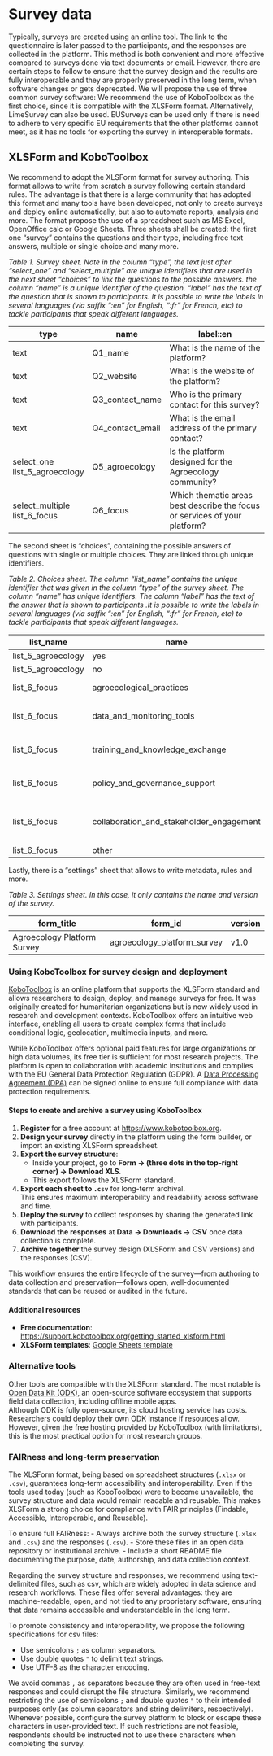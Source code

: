 # Survey data

Typically, surveys are created using an online tool. The link to the questionnaire is later passed to the participants, and the responses are collected in the platform. This method is both convenient and more effective compared to surveys done via text documents or email. However, there are certain steps to follow to ensure that the survey design and the results are fully interoperable and they are properly preserved in the long term, when software changes or gets deprecated. We will propose the use of three common survey software: We recommend the use of KoboToolbox as the first choice, since it is compatible with the XLSForm format. Alternatively, LimeSurvey can also be used. EUSurveys can be used only if there is need to adhere to very specific EU requirements that the other platforms cannot meet, as it has no tools for exporting the survey in interoperable formats.

## XLSForm and KoboToolbox

We recommend to adopt the XLSForm format for survey authoring. This format allows to write from scratch a survey following certain standard rules. The advantage is that there is a large community that has adopted this format and many tools have been developed, not only to create surveys and deploy online automatically, but also to automate reports, analysis and more. The format propose the use of a spreadsheet such as MS Excel, OpenOffice calc or Google Sheets. Three sheets shall be created: the first one "survey" contains the questions and their type, including free text answers, multiple or single choice and many more.



*Table 1. Survey sheet. Note in the column "type", the text just after "select_one" and "select_multiple" are unique identifiers that are used in the next sheet "choices" to link the questions to the possible answers. the column "name" is a unique identifier of the question. "label" has the text of the question that is shown to participants. It is possible to write the labels in several languages (via suffix ":en" for English, ":fr" for French, etc) to tackle participants that speak different languages.*

| type | name | label::en |
|----------------|----------------|----------------------------------------|
| text | Q1_name | What is the name of the platform? |
| text | Q2_website | What is the website of the platform? |
| text | Q3_contact_name | Who is the primary contact for this survey? |
| text | Q4_contact_email | What is the email address of the primary contact? |
| select_one list_5_agroecology | Q5_agroecology | Is the platform designed for the Agroecology community? |
| select_multiple list_6_focus | Q6_focus | Which thematic areas best describe the focus or services of your platform? |



The second sheet is "choices", containing the possible answers of questions with single or multiple choices. They are linked through unique identifiers.



*Table 2. Choices sheet. The column "list_name" contains the unique identifier that was given in the column "type" of the survey sheet. The column "name" has unique identifiers. The column "label" has the text of the answer that is shown to participants .It is possible to write the labels in several languages (via suffix ":en" for English, ":fr" for French, etc) to tackle participants that speak different languages.*

| list_name | name | label::en |
|--------------------|------------------------|----------------------------|
| list_5_agroecology | yes | Yes |
| list_5_agroecology | no | No |
| list_6_focus | agroecological_practices | Agroecological practices |
| list_6_focus | data_and_monitoring_tools | Data and monitoring tools |
| list_6_focus | training_and_knowledge_exchange | Training and knowledge exchange |
| list_6_focus | policy_and_governance_support | Policy and governance support |
| list_6_focus | collaboration_and_stakeholder_engagement | Collaboration and stakeholder engagement |
| list_6_focus | other | Other |



Lastly, there is a "settings" sheet that allows to write metadata, rules and more.



*Table 3. Settings sheet. In this case, it only contains the name and version of the survey.*

| form_title                  | form_id                     | version |
|-----------------------------|-----------------------------|---------|
| Agroecology Platform Survey | agroecology_platform_survey | v1.0    |


### Using KoboToolbox for survey design and deployment

[KoboToolbox](https://www.kobotoolbox.org) is an online platform that supports the XLSForm standard and allows researchers to design, deploy, and manage surveys for free. It was originally created for humanitarian organizations but is now widely used in research and development contexts. KoboToolbox offers an intuitive web interface, enabling all users to create complex forms that include conditional logic, geolocation, multimedia inputs, and more.

While KoboToolbox offers optional paid features for large organizations or high data volumes, its free tier is sufficient for most research projects. The platform is open to collaboration with academic institutions and complies with the EU General Data Protection Regulation (GDPR). A [Data Processing Agreement (DPA)](https://support.kobotoolbox.org/gdpr.html) can be signed online to ensure full compliance with data protection requirements.

#### Steps to create and archive a survey using KoboToolbox

1. **Register** for a free account at [https://www.kobotoolbox.org](https://www.kobotoolbox.org).
2. **Design your survey** directly in the platform using the form builder, or import an existing XLSForm spreadsheet.
3. **Export the survey structure**:
   - Inside your project, go to **Form → (three dots in the top-right corner) → Download XLS**.  
   - This export follows the XLSForm standard.
4. **Export each sheet to `.csv`** for long-term archival.  
   This ensures maximum interoperability and readability across software and time.
5. **Deploy the survey** to collect responses by sharing the generated link with participants.
6. **Download the responses** at **Data → Downloads → CSV** once data collection is complete.
7. **Archive together** the survey design (XLSForm and CSV versions) and the responses (CSV).  

This workflow ensures the entire lifecycle of the survey—from authoring to data collection and preservation—follows open, well-documented standards that can be reused or audited in the future.

#### Additional resources

- **Free documentation**: [https://support.kobotoolbox.org/getting_started_xlsform.html](https://support.kobotoolbox.org/getting_started_xlsform.html)
- **XLSForm templates**: [Google Sheets template](https://docs.google.com/spreadsheets/d/1v9Bumt3R0vCOGEKQI6ExUf2-8T72-XXp_CbKKTACuko/edit?usp=sharing)


### Alternative tools

Other tools are compatible with the XLSForm standard. The most notable is [Open Data Kit (ODK)](https://getodk.org), an open-source software ecosystem that supports field data collection, including offline mobile apps.  
Although ODK is fully open-source, its cloud hosting service has costs. Researchers could deploy their own ODK instance if resources allow. However, given the free hosting provided by KoboToolbox (with limitations), this is the most practical option for most research groups.


### FAIRness and long-term preservation

The XLSForm format, being based on spreadsheet structures (`.xlsx` or `.csv`), guarantees long-term accessibility and interoperability. Even if the tools used today (such as KoboToolbox) were to become unavailable, the survey structure and data would remain readable and reusable. This makes XLSForm a strong choice for compliance with FAIR principles (Findable, Accessible, Interoperable, and Reusable).

To ensure full FAIRness:
- Always archive both the survey structure (`.xlsx` and `.csv`) and the responses (`.csv`).
- Store these files in an open data repository or institutional archive.
- Include a short README file documenting the purpose, date, authorship, and data collection context.

Regarding the survey structure and responses, we recommend using text-delimited files, such as csv, which are widely adopted in data science and research workflows. These files offer several advantages: they are machine-readable, open, and not tied to any proprietary software, ensuring that data remains accessible and understandable in the long term.

To promote consistency and interoperability, we propose the following specifications for csv files:

- Use semicolons `;` as column separators.
- Use double quotes `"` to delimit text strings.
- Use UTF-8 as the character encoding.

We avoid commas `,` as separators because they are often used in free-text responses and could disrupt the file structure. Similarly, we recommend restricting the use of semicolons `;` and double quotes `"` to their intended purposes only (as column separators and string delimiters, respectively). Whenever possible, configure the survey platform to block or escape these characters in user-provided text. If such restrictions are not feasible, respondents should be instructed not to use these characters when completing the survey.
